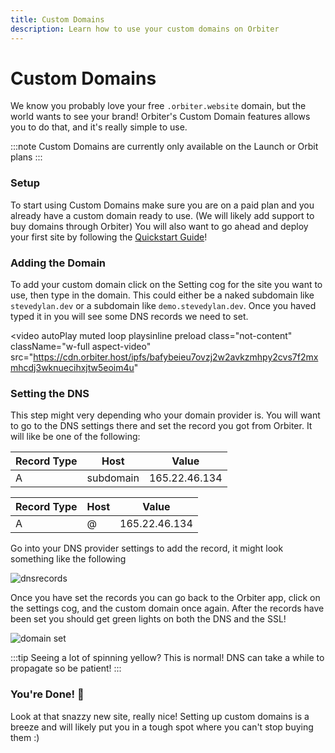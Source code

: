 ```yaml
---
title: Custom Domains
description: Learn how to use your custom domains on Orbiter
---
```


# Custom Domains

We know you probably love your free `.orbiter.website` domain, but the world wants to see your brand! Orbiter's Custom Domain features allows you to do that, and it's really simple to use.

:::note
Custom Domains are currently only available on the Launch or Orbit plans
:::

### Setup

To start using Custom Domains make sure you are on a paid plan and you already have a custom domain ready to use. (We will likely add support to buy domains through Orbiter) You will also want to go ahead and deploy your first site by following the [Quickstart Guide](/quickstart)!

### Adding the Domain

To add your custom domain click on the Setting cog for the site you want to use, then type in the domain. This could either be a naked subdomain like `stevedylan.dev` or a subdomain like `demo.stevedylan.dev`. Once you haved typed it in you will see some DNS records we need to set.

<video
  autoPlay
  muted
  loop
  playsinline
  preload
  class="not-content"
  className="w-full aspect-video"
  src="https://cdn.orbiter.host/ipfs/bafybeieu7ovzj2w2avkzmhpy2cvs7f2mxmhcdj3wknuecihxjtw5eoim4u"
></video>

### Setting the DNS

This step might very depending who your domain provider is. You will want to go to the DNS settings there and set the record you got from Orbiter. It will like be one of the following:

| Record Type | Host | Value |
| ------------|------|-------|
| A      |  subdomain   | 165.22.46.134 |

| Record Type | Host | Value |
| ------------|------|-------|
| A      |  @   | 165.22.46.134 |

Go into your DNS provider settings to add the record, it might look something like the following

![dnsrecords](https://cdn.orbiter.host/ipfs/bafkreif74tgdd4pzejui5j3wn3apmz5litnksj4ler63bqf7mdebx67o6a)

Once you have set the records you can go back to the Orbiter app, click on the settings cog, and the custom domain once again. After the records have been set you should get green lights on both the DNS and the SSL!

![domain set](https://cdn.orbiter.host/ipfs/bafkreif27h4rco5acskpjoimc6iyajd3ssqezrikdjhpgf5hreyhtuejli)

:::tip
Seeing a lot of spinning yellow? This is normal! DNS can take a while to propagate so be patient!
:::

### You're Done! 🚀

Look at that snazzy new site, really nice! Setting up custom domains is a breeze and will likely put you in a tough spot where you can't stop buying them :)
